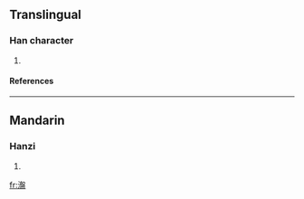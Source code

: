 ==Translingual==
===Han character===
{{Han char|rn=85|rad=水|as=15|sn=18|four=3711<sub>7</sub>|canj=水竹水廿 (EHET)}}
# {{defn|Han|sort=水15}}
====References====
{{Han ref|kx=0659.010|dkj=18597|dj=1068.340|hdz=31779.070|uh=700A|ud=28682|bh=EFF8|bd=61432}}

----
==Mandarin==
===Hanzi===
{{cmn-hanzi|pin=[[pán]] (pan2)|wg=p'an<sup>2</sup>}}
# {{defn|Mandarin}}

[[fr:瀊]]